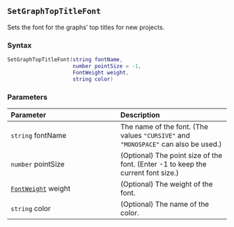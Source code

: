::: {.minipage data-latex="{\textwidth}"}
## `SetGraphTopTitleFont`

Sets the font\index{graphs!fonts} for the graphs' top titles for new projects.

### Syntax {-}

``` .lua
SetGraphTopTitleFont(string fontName,
                     number pointSize = -1,
                     FontWeight weight,
                     string color)
```

### Parameters {-}

**Parameter** | **Description**
| :-- | :-- |
| `string` fontName | The name of the font. (The values `"CURSIVE"` and `"MONOSPACE"` can also be used.) | 
| `number` pointSize | (Optional) The point size of the font. (Enter -1 to keep the current font size.) | 
| [`FontWeight`](#fontweight) weight | (Optional) The weight of the font. | 
| `string` color | (Optional) The name of the color. |
:::
